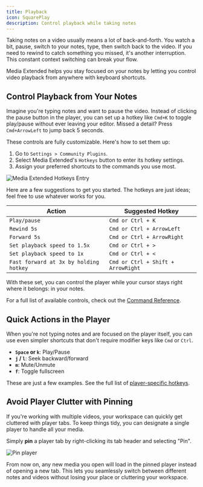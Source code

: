 ```yaml
---
title: Playback
icon: SquarePlay
description: Control playback while taking notes
---
```


Taking notes on a video usually means a lot of back-and-forth. You watch a bit, pause, switch to your notes, type, then switch back to the video. If you need to rewind to catch something you missed, it's another interruption. This constant context switching can break your flow.

Media Extended helps you stay focused on your notes by letting you control video playback from anywhere with keyboard shortcuts.

## Control Playback from Your Notes

Imagine you're typing notes and want to pause the video. Instead of clicking the pause button in the player, you can set up a hotkey like `Cmd+K` to toggle play/pause without ever leaving your editor. Missed a detail? Press `Cmd+ArrowLeft` to jump back 5 seconds.

These controls are fully customizable. Here's how to set them up:

1. Go to `Settings > Community Plugins`.
2. Select Media Extended's `Hotkeys` button to enter its hotkey settings.
3. Assign your preferred shortcuts to the commands you use most.

![Media Extended Hotkeys Entry](./mx-hotkey-entry.png)

Here are a few suggestions to get you started. The hotkeys are just ideas; feel free to use whatever works for you.

| Action                                     | Suggested Hotkey        |
| ------------------------------------------ | ----------------------- |
| `Play/pause`                               | `Cmd or Ctrl + K`       |
| `Rewind 5s`                                | `Cmd or Ctrl + ArrowLeft`  |
| `Forward 5s`                               | `Cmd or Ctrl + ArrowRight` |
| `Set playback speed to 1.5x`               | `Cmd or Ctrl + >`       |
| `Set playback speed to 1x`                 | `Cmd or Ctrl + <`       |
| `Fast forward at 3x by holding hotkey`     | `Cmd or Ctrl + Shift + ArrowRight` |

With these set, you can control the player while your cursor stays right where it belongs: in your notes.

For a full list of available controls, check out the [Command Reference](/docs/v4/commands).

## Quick Actions in the Player

When you're not typing notes and are focused on the player itself, you can use even simpler shortcuts that don't require modifier keys like `Cmd` or `Ctrl`.

- **`Space` or `k`**: Play/Pause
- **`j` / `l`**: Seek backward/forward
- **`m`**: Mute/Unmute
- **`f`**: Toggle fullscreen

These are just a few examples. See the full list of [player-specific hotkeys](/docs/v4/hotkeys).

## Avoid Player Clutter with Pinning

If you're working with multiple videos, your workspace can quickly get cluttered with player tabs. To keep things tidy, you can designate a single player to handle all your media.

Simply **pin** a player tab by right-clicking its tab header and selecting "Pin".

![Pin player](./pin-player.png)

From now on, any new media you open will load in the pinned player instead of opening a new tab. This lets you seamlessly switch between different notes and videos without losing your place or cluttering your workspace.
